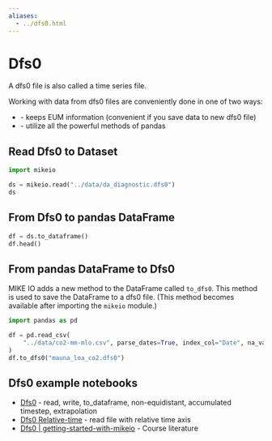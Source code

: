 ```yaml
---
aliases:
  - ../dfs0.html
---
```


# Dfs0

A dfs0 file is also called a time series file.

Working with data from dfs0 files are conveniently done in one of two ways:

* [](`mikeio.Dataset`) - keeps EUM information (convenient if you save data to new dfs0 file)
* [](`pandas.DataFrame`) - utilize all the powerful methods of pandas


## Read Dfs0 to Dataset


```python
import mikeio

ds = mikeio.read("../data/da_diagnostic.dfs0")
ds
```

## From Dfs0 to pandas DataFrame

```python
df = ds.to_dataframe()
df.head()
```

## From pandas DataFrame to Dfs0

::: callout-note
MIKE IO adds a new method to the DataFrame called `to_dfs0`. This method is used to save the DataFrame to a dfs0 file. (This method becomes available after importing the `mikeio` module.)
:::


```python
import pandas as pd

df = pd.read_csv(
    "../data/co2-mm-mlo.csv", parse_dates=True, index_col="Date", na_values=-99.99
)
df.to_dfs0("mauna_loa_co2.dfs0")
```


## Dfs0 example notebooks

* [Dfs0](https://nbviewer.jupyter.org/github/DHI/mikeio/blob/main/notebooks/Dfs0%20-%20Timeseries.ipynb) - read, write, to_dataframe, non-equidistant, accumulated timestep, extrapolation
* [Dfs0 Relative-time](https://nbviewer.jupyter.org/github/DHI/mikeio/blob/main/notebooks/Dfs0%20-%20Relative%20time.ipynb) - read file with relative time axis
* [Dfs0 | getting-started-with-mikeio](https://dhi.github.io/getting-started-with-mikeio/dfs0.html) - Course literature

